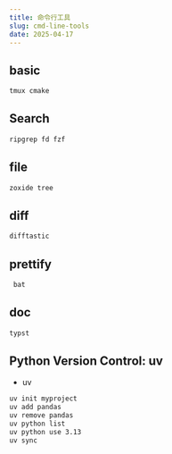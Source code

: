 ```yaml
---
title: 命令行工具
slug: cmd-line-tools
date: 2025-04-17
---
```


## basic 
```sh
tmux cmake
```

## Search 
```sh
ripgrep fd fzf 
```

## file
```sh 
zoxide tree 
```

## diff
```sh
difftastic 
```

## prettify
```sh 
 bat 
```

## doc 
```sh
typst
```

## Python Version Control: uv
- uv 
```sh
uv init myproject
uv add pandas
uv remove pandas
uv python list
uv python use 3.13
uv sync
```
